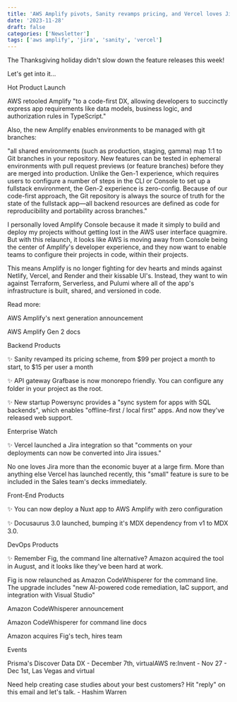 ```yaml
---
title: 'AWS Amplify pivots, Sanity revamps pricing, and Vercel loves Jira'
date: '2023-11-28'
draft: false
categories: ['Newsletter']
tags: ['aws amplify', 'jira', 'sanity', 'vercel']
---
```


The Thanksgiving holiday didn't slow down the feature releases this week!

Let's get into it...

Hot Product Launch

AWS retooled Amplify "to a code-first DX, allowing developers to succinctly express app requirements like data models, business logic, and authorization rules in TypeScript."

Also, the new Amplify enables environments to be managed with git branches:

"all shared environments (such as production, staging, gamma) map 1:1 to Git branches in your repository. New features can be tested in ephemeral environments with pull request previews (or feature branches) before they are merged into production. Unlike the Gen-1 experience, which requires users to configure a number of steps in the CLI or Console to set up a fullstack environment, the Gen-2 experience is zero-config. Because of our code-first approach, the Git repository is always the source of truth for the state of the fullstack app—all backend resources are defined as code for reproducibility and portability across branches."

I personally loved Amplify Console because it made it simply to build and deploy my projects without getting lost in the AWS user interface quagmire. But with this relaunch, it looks like AWS is moving away from Console being the center of Amplify's developer experience, and they now want to enable teams to configure their projects in code, within their projects.

This means Amplify is no longer fighting for dev hearts and minds against Netlify, Vercel, and Render and their kissable UI's. Instead, they want to win against Terraform, Serverless, and Pulumi where all of the app's infrastructure is built, shared, and versioned in code.

Read more:

AWS Amplify's next generation announcement

AWS Amplify Gen 2 docs

Backend Products

✨ Sanity revamped its pricing scheme, from $99 per project a month to start, to $15 per user a month

✨ API gateway Grafbase is now monorepo friendly. You can configure any folder in your project as the root.

✨ New startup Powersync provides a "sync system for apps with SQL backends", which enables "offline-first / local first" apps. And now they've released web support.

Enterprise Watch

✨ Vercel launched a Jira integration so that "comments on your deployments can now be converted into Jira issues."

No one loves Jira more than the economic buyer at a large firm. More than anything else Vercel has launched recently, this "small" feature is sure to be included in the Sales team's decks immediately.

Front-End Products

✨ You can now deploy a Nuxt app to AWS Amplify with zero configuration

✨ Docusaurus 3.0 launched, bumping it's MDX dependency from v1 to MDX 3.0.

DevOps Products

✨ Remember Fig, the command line alternative? Amazon acquired the tool in August, and it looks like they've been hard at work.

Fig is now relaunched as Amazon CodeWhisperer for the command line. The upgrade includes "new AI-powered code remediation, IaC support, and integration with Visual Studio"

Amazon CodeWhisperer announcement

Amazon CodeWhisperer for command line docs

Amazon acquires Fig's tech, hires team

Events

Prisma's Discover Data DX - December 7th, virtualAWS re:Invent - Nov 27 - Dec 1st, Las Vegas and virtual

Need help creating case studies about your best customers? Hit "reply" on this email and let's talk. - Hashim Warren

